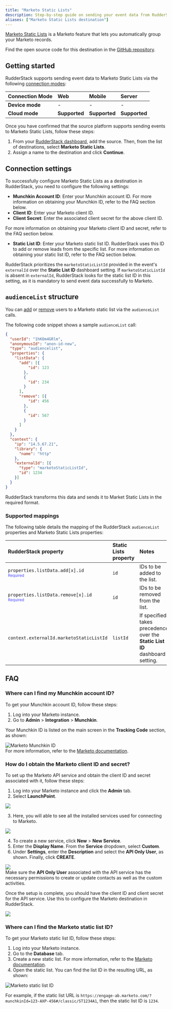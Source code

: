 ```yaml
---
title: "Marketo Static Lists"
description: Step-by-step guide on sending your event data from RudderStack to Marketo Static Lists.
aliases: ["Marketo Static Lists destination"]
---
```


[Marketo Static Lists](https://experienceleague.adobe.com/docs/marketo/using/product-docs/core-marketo-concepts/smart-lists-and-static-lists/static-lists/understanding-static-lists.html?lang=en) is a <Link to="/destinations/streaming-destinations/marketo/">Marketo</Link> feature that lets you automatically group your Marketo records.

<div class="infoBlock">
Find the open source code for this destination in the <a href="">GitHub repository</a>.
</div>

## Getting started

RudderStack supports sending event data to Marketo Static Lists via the following <a href="https://rudderstack.com/docs/rudderstack-cloud/rudderstack-connection-modes/">connection modes</a>:

| **Connection Mode** | **Web**       | **Mobile**    | **Server**    |
| :------------------ | :------------ | :------------ | :------------ |
| **Device mode**     | -         | -         | -         |
| **Cloud mode**      | **Supported** | **Supported** | **Supported** |

Once you have confirmed that the source platform supports sending events to Marketo Static Lists, follow these steps:

1. From your [RudderStack dashboard](https://app.rudderstack.com/), add the source. Then, from the list of destinations, select **Marketo Static Lists**.
2. Assign a name to the destination and click **Continue**.

## Connection settings

To successfully configure Marketo Static Lists as a destination in RudderStack, you need to configure the following settings:

- **Munchkin Account ID**: Enter your Munchkin account ID. For more information on obtaining your Munchkin ID, refer to the <Link to="#faq">FAQ</Link> section below.
- **Client ID**: Enter your Marketo client ID.
- **Client Secret**: Enter the associated client secret for the above client ID.

<div class="infoBlock">
For more information on obtaining your Marketo client ID and secret, refer to the <Link to="#faq">FAQ</Link> section below.
</div>

- **Static List ID**: Enter your Marketo static list ID. RudderStack uses this ID to add or remove leads from the specific list. For more information on obtaining your static list ID, refer to the <Link to="#faq">FAQ</Link> section below.

<div class="infoBlock">
RudderStack prioritizes the <code class="inline-code">marketoStaticListId</code> provided in the event's <code class="inline-code">externalId</code> over the <strong>Static List ID</strong> dashboard setting. If <code class="inline-code">marketoStaticListId</code> is absent in <code class="inline-code">externalId</code>, RudderStack looks for the static list ID in this setting, as it is mandatory to send event data successfully to Marketo.
</div>

## `audienceList` structure

You can [add](https://developers.marketo.com/rest-api/assets/static-lists/#add_to_list) or [remove](https://developers.marketo.com/rest-api/assets/static-lists/#remove_from_list) users to a Marketo static list via the `audienceList` calls.

The following code snippet shows a sample `audienceList` call:

```json
{
  "userId": "1hKOm4GRlm",
  "anonymousId": "anon-id-new",
  "type": "audiencelist",
  "properties": {
    "listData": {
      "add": [{
          "id": 123
        },
        {
          "id": 234
        }
      ],
      "remove": [{
          "id": 456
        },
        {
          "id": 567
        }
      ]
    }
  },
  "context": {
    "ip": "14.5.67.21",
    "library": {
      "name": "http"
    },
    "externalId": [{
      "type": "marketoStaticListId",
      "id": 1234
    }]
  }
}
```

RudderStack transforms this data and sends it to Market Static Lists in the required format.

### Supported mappings

The following table details the mapping of the RudderStack `audienceList` properties and Marketo Static Lists properties:

| RudderStack property | Static Lists property | Notes |
| :----| :------|  :---|
| `properties.listData.add[x].id` <br /><span style="color: #4D4DFF;font-size:12px;">Required</span> | `id` | IDs to be added to the list. |
| `properties.listData.remove[x].id` <br /><span style="color: #4D4DFF;font-size:12px;">Required</span> | `id` | IDs to be removed from the list. |
| `context.externalId.marketoStaticListId`  | `listId` | If specified, takes precedence over the **Static List ID** dashboard setting. |

## FAQ

### Where can I find my Munchkin account ID?

To get your Munchkin account ID, follow these steps:

1. Log into your Marketo instance.
2. Go to **Admin** > **Integration** > **Munchkin**.

Your Munchkin ID is listed on the main screen in the **Tracking Code** section, as shown:

<img src="../../assets/event-stream-destinations/marketo-munchkin-id.png" alt="Marketo Munchkin ID" />

<div class="infoBlock">
For more information, refer to the <a href="https://nation.marketo.com/t5/knowledgebase/how-to-find-your-munchkin-id-for-a-marketo-instance/ta-p/248432">Marketo documentation</a>.
</div>

### How do I obtain the Marketo client ID and secret?

To set up the Marketo API service and obtain the client ID and secret associated with it, follow these steps:

1. Log into your Marketo instance and click the **Admin** tab.
2. Select **LaunchPoint**.

<img src="../../assets/event-stream-destinations/marketo-launchpoint.png" />

3. Here, you will able to see all the installed services used for connecting to Marketo.

<img src="../../assets/event-stream-destinations/marketo-services.png" />

4. To create a new service, click **New** > **New Service**.
5. Enter the **Display Name**. From the **Service** dropdown, select **Custom**.
6. Under **Settings**, enter the **Description** and select the **API Only User**, as shown. Finally, click **CREATE**.

<img src="../../assets/event-stream-destinations/marketo-services.png" />

<div class="warningBlock">
Make sure the <strong>API Only User</strong> associated with the API service has the necessary permissions to create or update contacts as well as the custom activities.
</div>

Once the setup is complete, you should have the client ID and client secret for the API service. Use this to configure the Marketo destination in RudderStack.

<img src="../../assets/event-stream-destinations/marketo-service-details.png" />
<br />

### Where can I find the Marketo static list ID?

To get your Marketo static list ID, follow these steps:

1. Log into your Marketo instance.
2. Go to the **Database** tab. 
3. Create a new static list. For more information, refer to the <a href="https://experienceleague.adobe.com/docs/marketo/using/product-docs/core-marketo-concepts/smart-lists-and-static-lists/static-lists/create-a-static-list.html?lang=en">Marketo documentation</a>.
4. Open the static list. You can find the list ID in the resulting URL, as shown:

<img src="../../assets/event-stream-destinations/marketo-static-list-id.png" alt="Marketo static list ID" />
<br />

For example, if the static list URL is `https://engage-ab.marketo.com/?munchkinId=123-AXP-456#/classic/ST1234A1`, then the static list ID is `1234`.